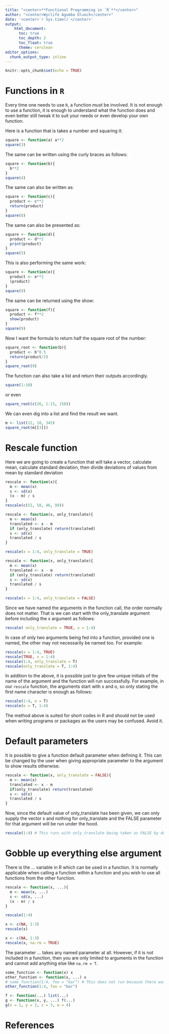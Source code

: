 ```yaml
---
title: "<center>**Functional Programming in `R`**</center>"
author: "<center>Wyclife Agumba Oluoch</center>"
date: '<center>`r Sys.time()`</center>'
output: 
    html_document:
      toc: true
      toc_depth: 2
      toc_float: true
      theme: cerulean
editor_options: 
  chunk_output_type: inline
---
```


```r
knitr::opts_chunk$set(echo = TRUE)
```

# Functions in `R`

Every time one needs to use `R`, a function *must* be involved. It is not enough to use a function, it is enough to understand what the function does and even better still tweak it to suit your needs or even develop your own function.

Here is a function that is takes a number and squaring it:

```r
square <- function(a) a**2
square(3)
```

The same can be written using the curly braces as follows:

```r
square <- function(b){
  b**2
}
square(4)
```

The same can also be written as:

```r
square <- function(c){
  product <- c**2
  return(product)
}
square(8)
```

The same can also be presented as:

```r
square <- function(d){
  product <- d**2
  print(product)
}
square(5)
```

This is also performing the same work:

```r
square <- function(e){
  product <- e**2
  (product)
}
square(9)
```

The same can be returned using the show:

```r
square <- function(f){
  product <- f**2
  show(product)
}
square(9)
```

Now I want the formula to return half the square root of the number:

```r
square_root <- function(b){
  product <- b^0.5
  return(product/2)
}
square_root(9)
```

The function can also take a list and return their outputs accordingly.

```r
square(1:10)
```
or even

```r
square_root(c(26, 1:15, 158))
```
We can even dig into a list and find the result we want.

```r
m <- list(12, 18, 345)
square_root(m[[3]])
```

# Rescale function

Here we are going to create a function that will take a vector, calculate mean, calculate standard deviation, then divide deviations of values from mean by standard deviation

```r
rescale <- function(x){
  m <- mean(x)
  s <- sd(x)
  (x - m) / s
}
rescale(c(52, 58, 46, 99))
```

```r
rescale <- function(x, only_translate){
  m <- mean(x)
  translated <- x - m
  if (only_translate) return(translated)
  s <- sd(x)
  translated / s
}

rescale(x = 1:4, only_translate = TRUE)
```

```r
rescale <- function(x, only_translate){
  m <- mean(x)
  translated <- x - m
  if (only_translate) return(translated)
  s <- sd(x)
  translated / s
}

rescale(x = 1:4, only_translate = FALSE)
```

Since we have named the arguments in the function call, the order normally does not matter. That is we can start with the only_translate argument before including the x argument as follows:

```r
rescale( only_translate = TRUE, x = 1:4)
```
In case of only two arguments being fed into a function, provided one is named, the other may not necessarily be named too. For example:

```r
rescale(x = 1:4, TRUE)
rescale(TRUE, x = 1:4)
rescale(1:4, only_translate = T)
rescale(only_translate = T, 1:4)
```

In addition to the above, it is possible just to give few unique initials of the name of the argument and the function will run successfully. For example, in our `rescale` function, the arguments start with x and o, so only stating the first name character is enough as follows:

```r
rescale(1:4, o = T)
rescale(o = T, 1:4)
```

The method above is suited for short codes in R and should not be used when writing programs or packages as the users may be confused. Avoid it.

# Default parameters

It is possible to give a function default parameter when defining it. This can be changed by the user when giving appropriate parameter to the argument to show results otherwise.

```r
rescale <- function(x, only_translate = FALSE){
  m <- mean(x)
  translated <- x - m
  if(only_translate) return(translated)
  s <- sd(x)
  translated / s
}
```


Now, since the default value of only_translate has been given, we can only supply the vector x and nothing for only_translate and the FALSE parameter for that argument will be run under the hood.

```r
rescale(1:4) # This runs with only_translate being taken as FALSE by default.
```

# Gobble up everything else argument

There is the ... variable in R which can be used in a function. It is normally applicable when calling a function within a function and you wish to use all functions from the other function.

```r
rescale <- function(x, ...){
  m <- mean(x, ...)
  s <- sd(x, ...)
  (x - m) / s
}

rescale(1:4)
```

```r
x <- c(NA, 1:3)
rescale(x)
```

```r
x <- c(NA, 1:3)
rescale(x, na.rm = TRUE)
```
The parameter ... takes any named parameter at all. However, if it is not included in a function, then you are only limited to arguments in the function and cannot add anything else like `na.rm = T`.

```r
some_function <- function(x) x
other_function <- function(x, ...) x
# some_function(1:4, foo = "bar") # This does not run because there was no allowance.
other_function(1:4, foo = "bar")

```

```r
f <- function(...) list(...)
g <- function(x, y, ...) f(...)
g(x = 1, y = 2, z = 3, w = 4)
```

# References
